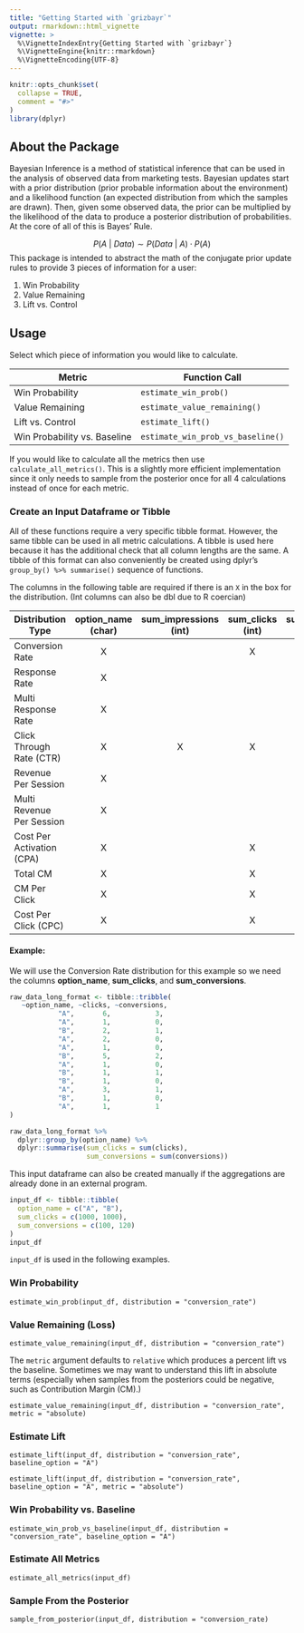 ```yaml
---
title: "Getting Started with `grizbayr`"
output: rmarkdown::html_vignette
vignette: >
  %\VignetteIndexEntry{Getting Started with `grizbayr`}
  %\VignetteEngine{knitr::rmarkdown}
  %\VignetteEncoding{UTF-8}
---
```


```r
knitr::opts_chunk$set(
  collapse = TRUE,
  comment = "#>"
)
library(dplyr)
```

## About the Package

Bayesian Inference is a method of statistical inference that can be used in the analysis of observed data from marketing tests. Bayesian updates start with a prior distribution (prior probable information about the environment) and a likelihood function (an expected distribution from which the samples are drawn). Then, given some observed data, the prior can be multiplied by the likelihood of the data to produce a posterior distribution of probabilities. At the core of all of this is Bayes' Rule. 

$$ P(A\ |\ Data) \sim P(Data\ |\ A) \cdot P(A)$$
This package is intended to abstract the math of the conjugate prior update rules to provide 3 pieces of information for a user:

1. Win Probability
1. Value Remaining
1. Lift vs. Control

## Usage

Select which piece of information you would like to calculate.

| Metric                       | Function Call                     |
|------------------------------|-----------------------------------|
| Win Probability              | `estimate_win_prob()`             |
| Value Remaining              | `estimate_value_remaining()`      |
| Lift vs. Control             | `estimate_lift()`                 |
| Win Probability vs. Baseline | `estimate_win_prob_vs_baseline()` |

If you would like to calculate all the metrics then use `calculate_all_metrics()`. This is a slightly more efficient implementation since it only needs to sample from the posterior once for all 4 calculations instead of once for each metric.

### Create an Input Dataframe or Tibble

All of these functions require a very specific tibble format. However, the same tibble can be used in all metric calculations. A tibble is used here because it has the additional check that all column lengths are the same. A tibble of this format can also conveniently be created using dplyr's `group_by() %>% summarise()` sequence of functions.

The columns in the following table are required if there is an `X` in the box for the distribution. (Int columns can also be dbl due to R coercian)

| Distribution Type         | option_name (char) | sum_impressions (int) | sum_clicks (int) | sum_sessions (int) | sum_conversions (dbl) | sum_revenue (dbl) | sum_cost (dbl) | sum_sessions_2 (int) | sum_conversions_2 (dbl) | sum_revenue_2 (dbl) |
|---------------------------|:------------------:|:---------------------:|:----------------:|:------------------:|:---------------------:|:-----------------:|:--------------:|:--------------------:|:-----------------------:|:-------------------:|
| Conversion Rate           |          X         |                       |         X        |                    |           X           |                   |                |                      |                         |                     |
| Response Rate             |          X         |                       |                  |          X         |           X           |                   |                |                      |                         |                     |
| Multi Response Rate       |          X         |                       |                  |          X         |           X           |                   |                |           X          |             X           |                     |
| Click Through Rate (CTR)  |          X         |           X           |         X        |                    |                       |                   |                |                      |                         |                     |
| Revenue Per Session       |          X         |                       |                  |          X         |           X           |         X         |                |                      |                         |                     |
| Multi Revenue Per Session |          X         |                       |                  |          X         |           X           |         X         |                |           X          |             X           |           X         |
| Cost Per Activation (CPA) |          X         |                       |         X        |                    |           X           |                   |        X       |                      |                         |                     |
| Total CM                  |          X         |                       |         X        |                    |           X           |         X         |        X       |                      |                         |                     |
| CM Per Click              |          X         |                       |         X        |                    |           X           |         X         |        X       |                      |                         |                     |
| Cost Per Click (CPC)      |          X         |                       |         X        |                    |                       |                   |        X       |                      |                         |                     |

#### Example:
We will use the Conversion Rate distribution for this example so we need the columns **option_name**, **sum_clicks**, and **sum_conversions**.

```r
raw_data_long_format <- tibble::tribble(
   ~option_name, ~clicks, ~conversions,
            "A",       6,           3,
            "A",       1,           0,
            "B",       2,           1,
            "A",       2,           0,
            "A",       1,           0,
            "B",       5,           2,
            "A",       1,           0,
            "B",       1,           1,
            "B",       1,           0,
            "A",       3,           1,
            "B",       1,           0,
            "A",       1,           1
)

raw_data_long_format %>% 
  dplyr::group_by(option_name) %>% 
  dplyr::summarise(sum_clicks = sum(clicks), 
                   sum_conversions = sum(conversions))
```
This input dataframe can also be created manually if the aggregations are already done in an external program.

```r
input_df <- tibble::tibble(
  option_name = c("A", "B"),
  sum_clicks = c(1000, 1000),
  sum_conversions = c(100, 120)
)
input_df
```

`input_df` is used in the following examples. 

### Win Probability
`estimate_win_prob(input_df, distribution = "conversion_rate")`

### Value Remaining (Loss)
`estimate_value_remaining(input_df, distribution = "conversion_rate")`

The `metric` argument defaults to `relative` which produces a percent lift vs the baseline. Sometimes we may want to understand this lift in absolute terms (especially when samples from the posteriors could be negative, such as Contribution Margin (CM).)

`estimate_value_remaining(input_df, distribution = "conversion_rate", metric = "absolute)`


### Estimate Lift
`estimate_lift(input_df, distribution = "conversion_rate", baseline_option = "A")`

`estimate_lift(input_df, distribution = "conversion_rate", baseline_option = "A", metric = "absolute")`

### Win Probability vs. Baseline
`estimate_win_prob_vs_baseline(input_df, distribution = "conversion_rate", baseline_option = "A")`

### Estimate All Metrics
`estimate_all_metrics(input_df)`

### Sample From the Posterior
`sample_from_posterior(input_df, distribution = "conversion_rate)`
